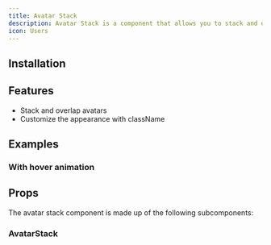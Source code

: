 ```yaml
---
title: Avatar Stack
description: Avatar Stack is a component that allows you to stack and overlap avatars.
icon: Users
---
```


<Preview path="avatar-stack" />

## Installation

<Installer packageName="avatar-stack" />

## Features

- Stack and overlap avatars
- Customize the appearance with className

## Examples

### With hover animation

<Preview path="avatar-stack-hover" />

## Props

The avatar stack component is made up of the following subcomponents:

### AvatarStack

<AutoTypeTable path="node_modules/@repo/avatar-stack/index.tsx" name="AvatarStackProps" />
